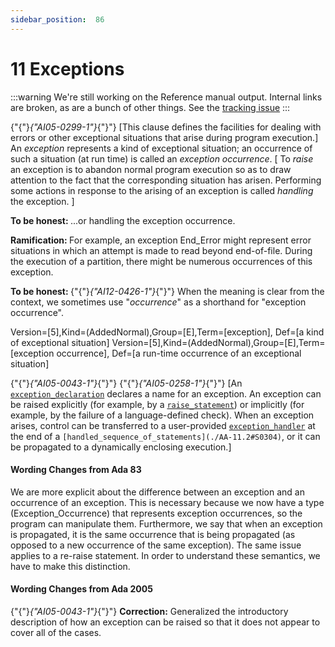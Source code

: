 ---
sidebar_position:  86
---

# 11 Exceptions

:::warning
We're still working on the Reference manual output.  Internal links are broken,
as are a bunch of other things.
See the [tracking issue](https://github.com/ada-lang-io/ada-lang-io/issues/20)
:::


<p>{"{"}<em>{"AI05-0299-1"}</em>{"}"} [This clause defines the facilities for dealing with errors or other exceptional situations that arise during program execution.] An <em>exception</em> represents a kind of exceptional situation; an occurrence of such a situation (at run time) is called an <em>exception occurrence</em>. [ To <em>raise</em> an exception is to abandon normal program execution so as to draw attention to the fact that the corresponding situation has arisen. Performing some actions in response to the arising of an exception is called <em>handling</em> the exception. ]</p>
<p><strong>To be honest: </strong>...or handling the exception occurrence. </p>
<p><strong>Ramification: </strong>For example, an exception End_Error might represent error situations in which an attempt is made to read beyond end-of-file. During the execution of a partition, there might be numerous occurrences of this exception. </p>
<p><strong>To be honest: </strong>{"{"}<em>{"AI12-0426-1"}</em>{"}"} When the meaning is clear from the context, we sometimes use "<em>occurrence</em>" as a shorthand for "exception occurrence". </p>
<p>Version=[5],Kind=(AddedNormal),Group=[E],Term=[exception], Def=[a kind of exceptional situation] Version=[5],Kind=(AddedNormal),Group=[E],Term=[exception occurrence], Def=[a run-time occurrence of an exceptional situation]</p>
<p>{"{"}<em>{"AI05-0043-1"}</em>{"}"} {"{"}<em>{"AI05-0258-1"}</em>{"}"} [An <code><a href="./AA-11.1#S0303">exception_declaration</a></code> declares a name for an exception. An exception can be raised explicitly (for example, by a <code><a href="./AA-11.3#S0308">raise_statement</a></code>) or implicitly (for example, by the failure of a language-defined check). When an exception arises, control can be transferred to a user-provided <code><a href="./AA-11.2#S0305">exception_handler</a></code> at the end of a <code>[handled_sequence_of_statements](./AA-11.2#S0304)</code>, or it can be propagated to a dynamically enclosing execution.] </p>

#### Wording Changes from Ada 83

<p>We are more explicit about the difference between an exception and an occurrence of an exception. This is necessary because we now have a type (Exception_Occurrence) that represents exception occurrences, so the program can manipulate them. Furthermore, we say that when an exception is propagated, it is the same occurrence that is being propagated (as opposed to a new occurrence of the same exception). The same issue applies to a re-raise statement. In order to understand these semantics, we have to make this distinction. </p>

#### Wording Changes from Ada 2005

<p>{"{"}<em>{"AI05-0043-1"}</em>{"}"} <strong>Correction:</strong> Generalized the introductory description of how an exception can be raised so that it does not appear to cover all of the cases. </p>
